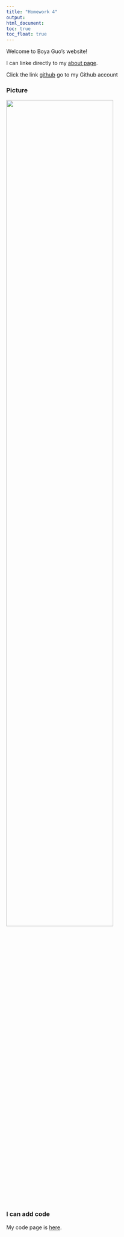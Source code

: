 ```yaml
---
title: "Homework 4"
output: 
html_document: 
toc: true
toc_float: true
---
```


Welcome to Boya Guo's website! 


I can linke directly to my [about page](about.html).

Click the link [github](https://github.com/boyaguo) go to my Github account 

### Picture  
<img src="images/pig.jpg" style="width:75%">


### I can add code

My code page is [here](code.html).


